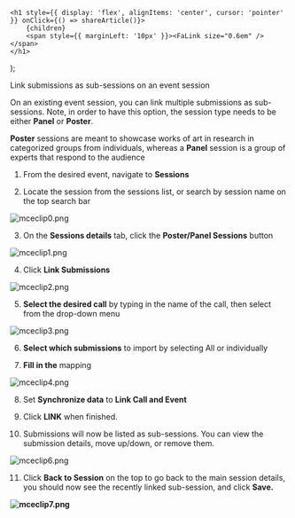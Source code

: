 

    <h1 style={{ display: 'flex', alignItems: 'center', cursor: 'pointer' }} onClick={() => shareArticle()}>
        {children} 
        <span style={{ marginLeft: '10px' }}><FaLink size="0.6em" /></span>
    </h1>
);

<ToastContainer />

<ClickableTitle>Link submissions as sub-sessions on an event session</ClickableTitle>




On an existing event session, you can link multiple submissions as sub-sessions. Note, in order to have this option, the session type needs to be either **Panel** or **Poster**. 


**Poster** sessions are meant to showcase works of art in research in categorized groups from individuals, whereas a **Panel** session is a group of experts that respond to the audience


1. From the desired event, navigate to **Sessions**


2. Locate the session from the sessions list, or search by session name on the top search bar


![mceclip0.png](../../../resources/article-images/10726980817683-Link-submissions-as-sub-sessions-on-an-event-session_1.png)


3. On the **Sessions details** tab, click the **Poster/Panel Sessions** button 


![mceclip1.png](../../../resources/article-images/10726980817683-Link-submissions-as-sub-sessions-on-an-event-session_2.png)


4. Click **Link Submissions**


![mceclip2.png](../../../resources/article-images/10726980817683-Link-submissions-as-sub-sessions-on-an-event-session_3.png)


5. **Select the desired call** by typing in the name of the call, then select from the drop-down menu


![mceclip3.png](../../../resources/article-images/10726980817683-Link-submissions-as-sub-sessions-on-an-event-session_4.png)


6. **Select which submissions** to import by selecting All or individually


7. **Fill in the** mapping


![mceclip4.png](../../../resources/article-images/10726980817683-Link-submissions-as-sub-sessions-on-an-event-session_5.png)


8. Set **Synchronize data** to **Link Call and Event**


9. Click **LINK** when finished.


10. Submissions will now be listed as sub-sessions. You can view the submission details, move up/down, or remove them. 


![mceclip6.png](../../../resources/article-images/10726980817683-Link-submissions-as-sub-sessions-on-an-event-session_6.png)


11. Click **Back to Session** on the top to go back to the main session details, you should now see the recently linked sub-session, and click **Save.**


**![mceclip7.png](../../../resources/article-images/10726980817683-Link-submissions-as-sub-sessions-on-an-event-session_7.png)**



